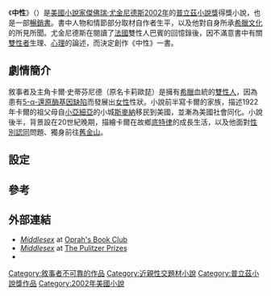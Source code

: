 {{Expand |time=2010-11-01T10:28:26+00:00 }}
{{infobox Book 
| name          = 中性<br />''Middlesex''
| title_orig    = 
| translator    = 
| image         = Middlesex novel.jpg
| image_caption = 美國第一版
| author        = [[傑佛瑞·尤金尼德斯|傑佛瑞·尤金尼德斯]]
| illustrator   = 
| cover_artist  = 
| country       = [[美國|美國]]
| language      = [[英語|英語]]
| series        = 
| subject       = <!-- Subject is not relevant for fiction -->
| genre         = [[小說|小說]]
| publisher     = 
| release_date  = 2002年10月7日
| english_release_date =
| media_type    = 印刷 （[[精裝|精裝]] & [[平裝|平裝]]）
| pages         = 529
| isbn          = ISBN 0-374-19969-8 (Farrar, Straus and Giroux hardcover) <br />
ISBN 0-7475-6162-1 (Bloomsbury paperback)
| preceded_by   = <!-- Preceding novel in series -->
| followed_by   = <!-- Following novel in series -->
}}
《'''中性'''》（{{lang-en|'''''Middlesex'''''}}）是[[美國|美國]][[小說家|小說家]][[傑佛瑞·尤金尼德斯|傑佛瑞·尤金尼德斯]][[2002年小說|2002年]]的[[普立茲小說獎|普立茲小說獎]]得獎小說，也是一部[[暢銷書|暢銷書]]。書中人物和情節部分取材自作者生平，以及他對自身所承[[希臘文化|希臘文化]]的所見所聞。尤金尼德斯在閱讀了[[法國|法國]]雙性人巴賓的回憶錄後，因不滿意書中有關[[雌雄間性|雙性者]]生理、[[心理|心理]]的論述，而決定創作《中性》一書。

== 劇情簡介 ==
敘事者及主角卡爾·史蒂芬尼德（原名卡莉歐琵）是擁有[[希臘|希臘]]血統的[[雙性人|雙性人]]，因為患有[[5-α-還原酶缺陷|5-α-還原酶基因缺陷]]而發展出[[女性|女性]]性狀。小說前半寫卡爾的家族，描述1922年卡爾的祖父母自[[小亞細亞|小亞細亞]]的小城[[斯麥納|斯麥納]]移民到美國，並漸為美國社會同化。小說後半，背景設在20世紀晚期，描繪卡爾在故鄉[[底特律|底特律]]的成長生活，以及他面對[[性別認同|性別認同]]問題、獨身前往[[舊金山|舊金山]]。

==設定==

==參考==

== 外部連結 ==
* ''[http://www.oprah.com/oprahsbookclub/Your-Guide-to-Middlesex-by-Jeffrey-Eugenides Middlesex] {{Wayback|url=http://www.oprah.com/oprahsbookclub/Your-Guide-to-Middlesex-by-Jeffrey-Eugenides |date=20200516191006 }}'' at [[Oprah's_Book_Club|Oprah's Book Club]]
* ''[http://www.pulitzer.org/citation/2003-Fiction Middlesex] {{Wayback|url=http://www.pulitzer.org/citation/2003-Fiction |date=20151231155745 }}'' at [[Pulitzer_Prize|The Pulitzer Prizes]]
* {{worldcat|name=''Middlesex''|oclc=48951262}}
{{普立茲小說獎}}
{{Authority control}}
{{DEFAULTSORT:Middlesex}}
[[Category:敘事者不可靠的作品|Category:敘事者不可靠的作品]]
[[Category:近親性交題材小說|Category:近親性交題材小說]]
[[Category:普立茲小說獎作品|Category:普立茲小說獎作品]]
[[Category:2002年美國小說|Category:2002年美國小說]]